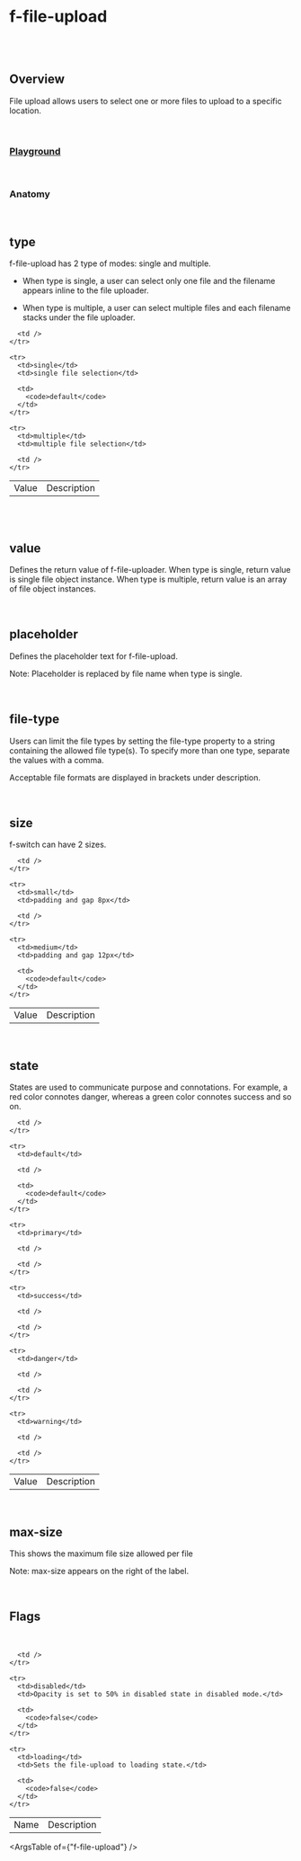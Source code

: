 
<Meta of={FFileUploadStories} />

# f-file-upload

<br />

<br />

## Overview

<f-divider />

File upload allows users to select one or more files to upload to a specific location.

<br />

### [Playground](/story/components-f-file-upload--playground)

<Canvas>
	<Story of={FFileUploadStories.Playground} />
</Canvas>

<br />

### Anatomy

<f-divider />

<Story of={FFileUploadStories.Anatomy} />

<br />

## type

f-file-upload has 2 type of modes: single and multiple.

- When type is single, a user can select only one file and the filename appears inline to the file uploader.

- When type is multiple, a user can select multiple files and each filename stacks under the file uploader.

<Canvas>
	<Story of={FFileUploadStories.Type} />
</Canvas>

<table className="custom-table">
  <tbody>
    <tr>
      <td>Value</td>
      <td>Description</td>

      <td />
    </tr>

    <tr>
      <td>single</td>
      <td>single file selection</td>

      <td>
        <code>default</code>
      </td>
    </tr>

    <tr>
      <td>multiple</td>
      <td>multiple file selection</td>

      <td />
    </tr>

  </tbody>
</table>

<br />

<br />

## value

Defines the return value of f-file-uploader.
When type is single, return value is single file object instance.
When type is multiple, return value is an array of file object instances.

<Canvas>
	<Story of={FFileUploadStories.Value} />
</Canvas>

<br />

## placeholder

Defines the placeholder text for f-file-upload.

<p className="note-section">Note: Placeholder is replaced by file name when type is single.</p>

<Canvas>
	<Story of={FFileUploadStories.Placeholder} />
</Canvas>

<br />

## file-type

Users can limit the file types by setting the file-type property to a string containing the allowed file type(s). To specify more than one type, separate the values with a comma.

Acceptable file formats are displayed in brackets under description.

<Canvas>
	<Story of={FFileUploadStories.FileType} />
</Canvas>

<br />

## size

<f-divider />

f-switch can have 2 sizes.

<Canvas>
	<Story of={FFileUploadStories.Size} />
</Canvas>

<table className="custom-table">
  <tbody>
    <tr>
      <td>Value</td>
      <td>Description</td>

      <td />
    </tr>

    <tr>
      <td>small</td>
      <td>padding and gap 8px</td>

      <td />
    </tr>

    <tr>
      <td>medium</td>
      <td>padding and gap 12px</td>

      <td>
        <code>default</code>
      </td>
    </tr>

  </tbody>
</table>

<br />

## state

<f-divider />

States are used to communicate purpose and connotations. For example, a red color connotes danger, whereas a green color connotes success and so on.

<Canvas>
	<Story of={FFileUploadStories.State} />
</Canvas>

<table className="custom-table">
  <tbody>
    <tr>
      <td>Value</td>
      <td>Description</td>

      <td />
    </tr>

    <tr>
      <td>default</td>

      <td />

      <td>
        <code>default</code>
      </td>
    </tr>

    <tr>
      <td>primary</td>

      <td />

      <td />
    </tr>

    <tr>
      <td>success</td>

      <td />

      <td />
    </tr>

    <tr>
      <td>danger</td>

      <td />

      <td />
    </tr>

    <tr>
      <td>warning</td>

      <td />

      <td />
    </tr>

  </tbody>
</table>

<br />

## max-size

<f-divider />

This shows the maximum file size allowed per file

<p className="note-section">Note: max-size appears on the right of the label.</p>

<Canvas>
	<Story of={FFileUploadStories.MaxSize} />
</Canvas>

<br />

## Flags

<f-divider />

<br />

<Canvas>
	<Story of={FFileUploadStories.Flags} />
</Canvas>

<table className="custom-table">
  <tbody>
    <tr>
      <td>Name</td>
      <td>Description</td>

      <td />
    </tr>

    <tr>
      <td>disabled</td>
      <td>Opacity is set to 50% in disabled state in disabled mode.</td>

      <td>
        <code>false</code>
      </td>
    </tr>

    <tr>
      <td>loading</td>
      <td>Sets the file-upload to loading state.</td>

      <td>
        <code>false</code>
      </td>
    </tr>

  </tbody>
</table>

<ArgsTable of={"f-file-upload"} />
